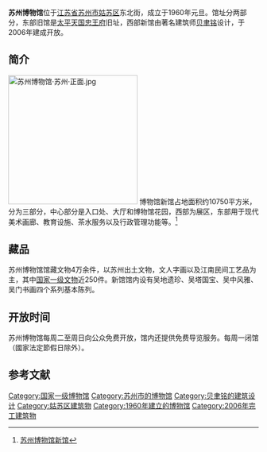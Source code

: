 {{coord|31|19|29|N|120|37|14|E|scale:10000|display=title}}
{{Infobox museum
| name                = 苏州博物馆<br>Suzhou Museum
| native_name         = 
| native_name_lang    = 
| logo                = SUZHOU_MUSEUM_LOGO.png
| logo_upright        = 
| logo_alt            = 
| logo_caption        = 
| image               = 苏州博物馆·苏州·西南向东北.jpg
| 图像大小            = 
| caption             = 
| map_type            = 
| map_relief          = 
| map_size            = 
| map_caption         = 
| coordinates         = <!-- {{Coord}} -->
| former_name         = 
| established         = {{start date and age|1960}}
| dissolved           = 
| location            = {{CHN}}[[江苏省|江苏省]][[苏州市|苏州市]]东北街204
| type                = 综合性博物馆
| accreditation       = 
| key_holdings        = 
| collections         = 
| collection_size     = 
| visitors            = 
| founder             = 
| director            = 
| president           = 
| ceo                 = 
| chairperson         =
| curator             = 
| architect           = [[贝聿铭|贝聿铭]]
| historian           =
| owner               = 
| publictransit       = 
| car_park            = 
| parking             = 
| network             = 
| website             = {{URL|http://www.szmuseum.com}}
| embedded            = 
}}

'''苏州博物馆'''位于[[江苏省|江苏省]][[苏州市|苏州市]][[姑苏区|姑苏区]]东北街，成立于1960年元旦。馆址分两部分，东部旧馆是[[太平天国忠王府|太平天国忠王府]]旧址，西部新馆由著名建筑师[[贝聿铭|贝聿铭]]设计，于2006年建成开放。

==简介==
[[File:苏州博物馆·苏州·正面.jpg|260px]]
博物馆新馆占地面积约10750平方米，分为三部分，中心部分是入口处、大厅和博物馆花园，西部为展区，东部用于现代美术画廊、教育设施、茶水服务以及行政管理功能等。<ref>[http://www.szmuseum.com/default.php?mod=article&do=detail&tid=16 苏州博物馆新馆]{{dead link|date=2018年4月 |bot=InternetArchiveBot |fix-attempted=yes }}</ref>

{{Gallery
|width = 300
|height = 
|lines = 1
|File:Suzhoubowuguan.jpg|博物馆大厅
|File:Suzhou Museum 2015.04.25 12-56-10.jpg|中部水池及假山
}}

==藏品==
苏州博物馆馆藏文物4万余件，以苏州出土文物，文人字画以及江南民间工艺品为主，其中[[国家一级文物|国家一级文物]]近250件。新馆馆内设有吴地遗珍、吴塔国宝、吴中风雅、吴门书画四个系列基本陈列。

{{Gallery
|title=部分藏品展示
|width = 300
|height = 
|lines = 1
|File:Suzhou Museum 2015.04.25 13-03-42.jpg|红砂陶鬲——马家浜文化，虎丘浒关公路出土
|File:Mother-of-pearl inlay plate with ladies.JPG|黑漆嵌螺甸侍女盘（明）
|File:Cloisonne enamel teapot.JPG|[[珐琅|珐琅]]彩白砂壶（清）
|File:Boxwood statue of Avalokiteshvara (Guan-Yin).jpg|[[黄杨木雕|黄杨木雕]]观音（民国）
}}

==开放时间==
苏州博物馆每周二至周日向公众免费开放，馆内还提供免费导览服务。每周一闭馆（國家法定節假日除外）。

==参考文献==
{{Commonscat|Suzhou Museum}}
{{reflist}}

{{中国国家一级博物馆}}
{{苏州博物馆列表}}
{{Authority control}}
{{DEFAULTSORT:suzhou}}
[[Category:国家一级博物馆|Category:国家一级博物馆]]
[[Category:苏州市的博物馆|Category:苏州市的博物馆]]
[[Category:贝聿铭的建筑设计|Category:贝聿铭的建筑设计]]
[[Category:姑苏区建筑物|Category:姑苏区建筑物]]
[[Category:1960年建立的博物馆|Category:1960年建立的博物馆]]
[[Category:2006年完工建筑物|Category:2006年完工建筑物]]